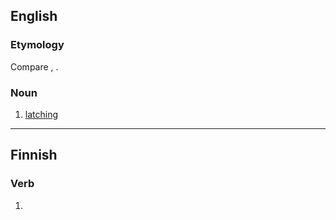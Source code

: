 ==English==

===Etymology===
Compare {{term|lash|lang=en}}, {{term|latching|lang=en}}.

===Noun===
{{en-noun}}

# {{context|nautical|lang=en}} [[latching]]

{{Webster 1913}}

----

==Finnish==

===Verb===
{{head|fi|verb form}}

# {{fi-form of|type=verb|pr=second-person|pl=singular|mood=indicative|tense=present|laskea}}